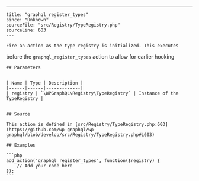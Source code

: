 ---
    title: "graphql_register_types"
    since: "Unknown"
    sourceFile: "src/Registry/TypeRegistry.php"
    sourceLine: 603
    ---
    
    Fire an action as the type registry is initialized. This executes
before the `graphql_register_types` action to allow for earlier hooking
    
    ## Parameters
    
    
    | Name | Type | Description |
    |------|------|-------------|
    | registry | `\WPGraphQL\Registry\TypeRegistry` | Instance of the TypeRegistry |
    
    
    ## Source

    This action is defined in [src/Registry/TypeRegistry.php:603](https://github.com/wp-graphql/wp-graphql/blob/develop/src/Registry/TypeRegistry.php#L603)

    ## Examples

    ```php
    add_action('graphql_register_types', function($registry) {
        // Add your code here
    });
    ```
    